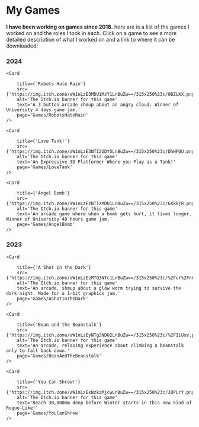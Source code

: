 

# My Games

**I have been working on games since 2018.** here are is a list of the games I worked on and the roles I took in each. Click on a game to see a more detailed description of what I worked on and a link to where it can be downloaded!


<div style={{ display: 'flex', flexWrap: 'wrap', justifyContent: 'center', flexDirection: 'column', }}>

### 2024

<div style={{ display: 'flex', flexWrap: 'wrap', justifyContent: 'center', flexDirection: 'row', }}>

    <Card 

        title={'Robots Hate Rain'}
        src={'https://img.itch.zone/aW1nLzE3MDU1MzY1LnBuZw==/315x250%23c/0BZLKX.png'}
        alt='The Itch.io banner for this game'
        text='A 3 button arcade shmup about an angry cloud. Winner of University 4 days game jam.'
        page='Games/RobotsHateRain'
    />

    <Card 

        title={'Love Tank!'}
        src={'https://img.itch.zone/aW1nLzE3NTI2ODY5LnBuZw==/315x250%23c/DhHPQU.png'}
        alt='The Itch.io banner for this game'
        text='An Expressive 3D Platformer Where you Play as a Tank!'
        page='Games/LoveTank'
    />

    <Card 

        title={'Angel Bomb'}
        src={'https://img.itch.zone/aW1nLzEzNTIzMDU1LnBuZw==/315x250%23c/6XkkjR.png'}
        alt='The Itch.io banner for this game'
        text='An arcade game where when a bomb gets hurt, it lives longer. Winner of University 48 hours game jam.'
        page='Games/AngelBomb'
    />

</div>

### 2023

<div style={{ display: 'flex', flexWrap: 'wrap', justifyContent: 'center', flexDirection: 'row', }}>

    <Card 

        title={'A Shot in the Dark'}
        src={'https://img.itch.zone/aW1nLzEzMTQ3NTc1LnBuZw==/315x250%23c/%2Fur%2FnC.png'}
        alt='The Itch.io banner for this game'
        text='An arcade, shmup about a glow worm trying to survive the dark night. Made for a 1-bit graphics jam.'
        page='Games/AShotInTheDark'
    />

    <Card 

        title={'Bean and the Beanstalk'}
        src={'https://img.itch.zone/aW1nLzEyNTg2NDU2LnBuZw==/315x250%23c/%2FIiUxv.png'}
        alt='The Itch.io banner for this game'
        text='An arcade, relaxing experience about climbing a beanstalk only to fall back down.'
        page='Games/BeanAndTheBeanstalk'
    />

    <Card 

        title={'You Can Shrew!'}
        src={'https://img.itch.zone/aW1nLzExNzkzMjcwLnBuZw==/315x250%23c/J0PLrY.png'}
        alt='The Itch.io banner for this game'
        text='Reach 30,000mm deep before Winter starts in this new kind of Rogue-Like!'
        page='Games/YouCanShrew'
    />
</div>

</div>
